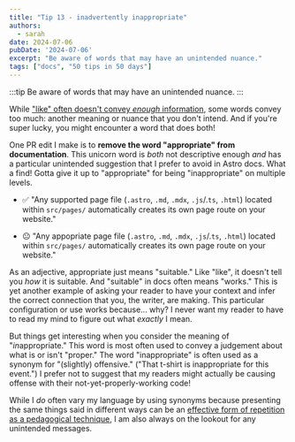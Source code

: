```yaml
---
title: "Tip 13 - inadvertently inappropriate"
authors:
  - sarah
date: 2024-07-06
pubDate: '2024-07-06'
excerpt: "Be aware of words that may have an unintended nuance."
tags: ["docs", "50 tips in 50 days"]
---
```


:::tip
Be aware of words that may have an unintended nuance.
:::

While ["like" often doesn't convey *enough* information](/blog/50-9-dislike-like), some words convey too much: another meaning or nuance that you don't intend. And if you're super lucky, you might encounter a word that does both!

One PR edit I make is to **remove the word "appropriate" from documentation**. This unicorn word is *both* not descriptive enough *and* has a particular unintended suggestion that I prefer to avoid in Astro docs. What a find! Gotta give it up to "appropriate" for being "inappropriate" on multiple levels.

- ✅ "Any supported page file (`.astro`, `.md`, `.mdx`, `.js`/.`ts`, `.html`) located within `src/pages/` automatically creates its own page route on your website."

- 😐 "Any appopriate page file (`.astro`, `.md`, `.mdx`, `.js`/.`ts`, `.html`) located within `src/pages/` automatically creates its own page route on your website."

As an adjective, appropriate just means "suitable." Like "like", it doesn't tell you *how* it is suitable. And "suitable" in docs often means "works." This is yet another example of asking your reader to have your context and infer the correct connection that you, the writer, are making. This particular configuration or use works because... why? I never want my reader to have to read my mind to figure out what *exactly* I mean.

But things get interesting when you consider the meaning of "*in*appropriate." This word is most often used to convey a judgement about what is or isn't "proper." The word "inappropriate" is often used as a synonym for "(slightly) offensive." ("That t-shirt is inappropriate for this event.") I prefer not to suggest that my readers might actually be causing offense with their not-yet-properly-working code!

While I *do* often vary my language by using synonyms because presenting the same things said in different ways can be an [effective form of repetition as a pedagogical technique](/blog/50-3-repetition-pedagogical-tool), I am also always on the lookout for any unintended messages.


<LinkCard title="See the whole list of tips!" href="/blog/50-docs-tips-in-50-days" />

